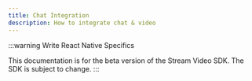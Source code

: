 ```yaml
---
title: Chat Integration
description: How to integrate chat & video
---
```

:::warning
Write React Native Specifics

This documentation is for the beta version of the Stream Video SDK.
The SDK is subject to change.
:::
